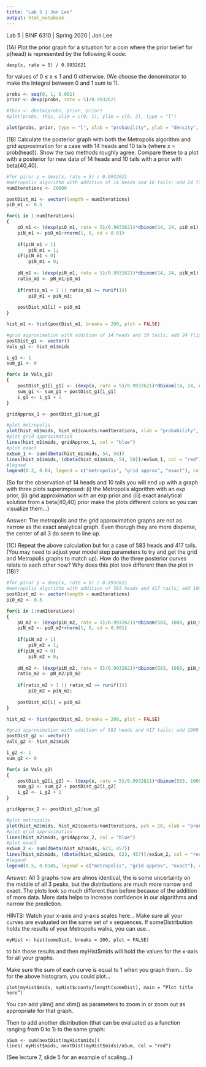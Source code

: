 ```yaml
---
title: "Lab 5 | Jon Lee"
output: html_notebook
---
```

Lab 5 | BINF 6310 | Spring 2020 | Jon Lee

(1A) Plot the prior graph for a situation for a coin where the prior belief for p(head) is represented by the following R code:

    dexp(x, rate = 5) / 0.9932621

for values of 0 ≤ x ≤ 1 and 0 otherwise. (We choose the denominator to make the Integral between 0 and 1 sum to 1).

```r
probs <- seq(0, 1, 0.001)
prior <- dexp(probs, rate = 5)/0.9932621

#this <- dbeta(probs, prior, prior)
#plot(probs, this, xlim = c(0, 1), ylim = c(0, 2), type = "l")

plot(probs, prior, type = "l", xlab = "probability", ylab = "density", main = "prior probability of getting a head", col = "blue")
```

(1B) Calculate the posterior graph with both the Metropolis algorithm and grid approximation for a case with 14 heads and 10 tails (where x = prob(head)). Show the two methods roughly agree. Compare these to a plot with a posterior for new data of 14 heads and 10 tails with a prior with beta(40,40).

```r
#for piror p = dexp(x, rate = 5) / 0.9932621
#metropolis algorithm with addition of 14 heads and 10 tails; add 24 flips
numIterations <- 20000

postDist_m1 <- vector(length = numIterations)
piO_m1 <- 0.5 

for(i in 1:numIterations)
{
    pO_m1 <- (dexp(piO_m1, rate = 5)/0.9932621)*dbinom(14, 24, piO_m1)
    piN_m1 <- piO_m1+rnorm(1, 0, sd = 0.01)
    
    if(piN_m1 > 1)
        piN_m1 = 1;
    if(piN_m1 < 0)
        piN_m1 = 0;
    
    pN_m1 <- (dexp(piN_m1, rate = 5)/0.9932621)*dbinom(14, 24, piN_m1)
    ratio_m1 <- pN_m1/pO_m1
    
    if(ratio_m1 > 1 || ratio_m1 >= runif(1))
        piO_m1 = piN_m1;
    
    postDist_m1[i] = piO_m1
}

hist_m1 <- hist(postDist_m1, breaks = 200, plot = FALSE)
```

```r
#grid approximation with addition of 14 heads and 10 tails; add 24 flips
postDist_g1 <- vector()
Vals_g1 <- hist_m1$mids

i_g1 <- 1
sum_g1 <- 0

for(x in Vals_g1)
{
    postDist_g1[i_g1] <- (dexp(x, rate = 5)/0.9932621)*dbinom(14, 24, x)
    sum_g1 <- sum_g1 + postDist_g1[i_g1]
    i_g1 <- i_g1 + 1
}

gridApprox_1 <- postDist_g1/sum_g1
```

```r
#plot metropolis
plot(hist_m1$mids, hist_m1$counts/numIterations, xlab = "probability", ylab = "density", pch = 20, ylim = c(0,0.04))
#plot grid approximation
lines(hist_m1$mids, gridApprox_1, col = "blue")
#plot exact
exSum_1 <- sum(dbeta(hist_m1$mids, 54, 50))
lines(hist_m1$mids, (dbeta(hist_m1$mids, 54, 50))/exSum_1, col = "red")
#legned
legend(0.2, 0.04, legend = c("metropolis", "grid approx", "exact"), col = c("black", "blue", "red"), lty = c(3, 1, 1))
```

(So for the observation of 14 heads and 10 tails you will end up with a graph with three plots superimposed: (i) the Metropolis algorithm with an exp prior, (ii) grid approximation with an exp prior and (iii) exact analytical solution from a beta(40,40) prior make the plots different colors so you can visualize them…)

Answer:
The metropolis and the grid approximation graphs are not as narrow as the exact analytical graph. Even thorugh they are more disperse, the center of all 3 do seem to line up.

(1C) Repeat the above calculation but for a case of 583 heads and 417 tails. 
(You may need to adjust your model step parameters to try and get the grid and Metropolis graphs to match up). How do the three posterior curves relate to each other now? Why does this plot look different than the plot in (1B)?

```r
#for piror p = dexp(x, rate = 5) / 0.9932621
#metropolis algorithm with addition of 583 heads and 417 tails; add 1000 flips
postDist_m2 <- vector(length = numIterations)
piO_m2 <- 0.5 

for(i in 1:numIterations)
{
    pO_m2 <- (dexp(piO_m2, rate = 5)/0.9932621)*dbinom(583, 1000, piO_m2)
    piN_m2 <- piO_m2+rnorm(1, 0, sd = 0.001)
    
    if(piN_m2 > 1)
        piN_m2 = 1;
    if(piN_m2 < 0)
        piN_m2 = 0;
    
    pN_m2 <- (dexp(piN_m2, rate = 5)/0.9932621)*dbinom(583, 1000, piN_m2)
    ratio_m2 <- pN_m2/pO_m2
    
    if(ratio_m2 > 1 || ratio_m2 >= runif(1))
        piO_m2 = piN_m2;
    
    postDist_m2[i] = piO_m2
}

hist_m2 <- hist(postDist_m2, breaks = 200, plot = FALSE)
```

```r
#grid approximation with addition of 583 heads and 417 tails; add 1000 flips
postDist_g2 <- vector()
Vals_g2 <- hist_m2$mids

i_g2 <- 1
sum_g2 <- 0

for(x in Vals_g2)
{
    postDist_g2[i_g2] <- (dexp(x, rate = 5)/0.9932621)*dbinom(583, 1000, x)
    sum_g2 <- sum_g2 + postDist_g2[i_g2]
    i_g2 <- i_g2 + 1
}

gridApprox_2 <- postDist_g2/sum_g2
```

```r
#plot metropolis
plot(hist_m2$mids, hist_m2$counts/numIterations, pch = 20, xlab = "probability", ylab = "density")
#plot grid approximation
lines(hist_m2$mids, gridApprox_2, col = "blue")
#plot exact
exSum_2 <- sum(dbeta(hist_m2$mids, 623, 457))
lines(hist_m2$mids, (dbeta(hist_m2$mids, 623, 457))/exSum_2, col = "red")
#legend
legend(0.5, 0.0145, legend = c("metropolis", "grid approx", "exact"), col = c("black", "blue", "red"), lty = c(3, 1, 1))
```

Answer:
All 3 graphs now are almos identical, the is some uncertainty on the middle of all 3 peaks, but the distributions are much more narrow and exact. The plots look so much different than before because of the addition of more data. More data helps to increase confidence in our algorithms and narrow the prediction.

HINTS:
Watch your x-axis and y-axis scales here…
Make sure all your curves are evaluated on the same set of x sequences.
If someDistribution holds the results of your Metropolis walks, you can use…

    myHist <- hist(someDist, breaks = 200, plot = FALSE)

to bin those results and then myHist$mids will hold the values for the x-axis for all your graphs.

Make sure the sum of each curve is equal to 1 when you graph them…
So for the above histogram, you could plot…

    plot(myHist$mids, myHist$counts/length(someDist), main = “Plot title here”)

You can add ylim() and xlim() as parameters to zoom in or zoom out as appropriate for that graph.

Then to add another distribution (that can be evaluated as a function ranging from 0 to 1) to the same graph:

    aSum <- sum(nextDist(myHist$mids))
    lines( myHist$mids, nextDist(myHist$mids)/aSum, col = "red") 

(See lecture 7, slide 5 for an example of scaling…)
